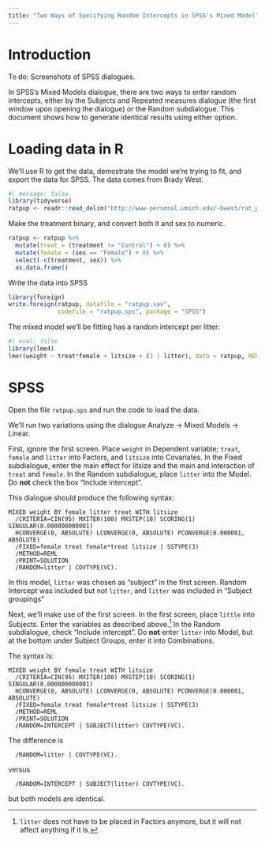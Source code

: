 ```yaml
---
title: "Two Ways of Specifying Random Intercepts in SPSS's Mixed Model"
---
```


# Introduction

To do: Screenshots of SPSS dialogues.

In SPSS's Mixed Models dialogue, there are two ways to enter random intercepts,
either by the Subjects and Repeated measures dialogue (the first window upon
opening the dialogue) or the Random subdialogue. This document shows how to
generate identical results using either option.

# Loading data in R

We'll use R to get the data, demostrate the model we're trying to fit, and
export the data for SPSS. The data comes from Brady West.

```r
#| message: false
library(tidyverse)
ratpup <- readr::read_delim("http://www-personal.umich.edu/~bwest/rat_pup.dat", "\t")
```

Make the treatment binary, and convert both it and sex to numeric.

```r
ratpup <- ratpup %>%
  mutate(treat = (treatment != "Control") + 0) %>%
  mutate(female = (sex == "Female") + 0) %>%
  select(-c(treatment, sex)) %>%
  as.data.frame()
```

Write the data into SPSS

```r
library(foreign)
write.foreign(ratpup, datafile = "ratpup.sav",
              codefile = "ratpup.sps", package = "SPSS")
```

The mixed model we'll be fitting has a random intercept per litter:

```r
#| eval: false
library(lme4)
lmer(weight ~ treat*female + litsize + (1 | litter), data = ratpup, REML = TRUE)
```

# SPSS

Open the file `ratpup.sps` and run the code to load the data.

We'll run two variations using the dialogue Analyze -> Mixed Models -> Linear.

First, ignore the first screen. Place `weight` in Dependent variable; `treat`,
`female` and `litter` into Factors, and `litsize` into Covariates. In the Fixed
subdialogue, enter the main effect for litsize and the main and interaction of
`treat` and `female`. In the Random subdialogue, place `litter` into the Model.
Do **not** check the box "Include intercept".

This dialogue should produce the following syntax:

```
MIXED weight BY female litter treat WITH litsize
  /CRITERIA=CIN(95) MXITER(100) MXSTEP(10) SCORING(1) SINGULAR(0.000000000001)
  HCONVERGE(0, ABSOLUTE) LCONVERGE(0, ABSOLUTE) PCONVERGE(0.000001, ABSOLUTE)
  /FIXED=female treat female*treat litsize | SSTYPE(3)
  /METHOD=REML
  /PRINT=SOLUTION
  /RANDOM=litter | COVTYPE(VC).
```


In this model, `litter` was chosen as "subject" in the first screen. Random
Intercept was included but not `litter`, and `litter` was included in "Subject
groupings"


Next, we'll make use of the first screen. In the first screen, place `little`
into Subjects. Enter the variables as described above.^[`litter` does not have
to be placed in Factors anymore, but it will not affect anything if it is.] In
the Random subdialogue, check "Include intercept". Do **not** enter `litter`
into Model, but at the bottom under Subject Groups, enter it into Combinations.

The syntax is:

```
MIXED weight BY female treat WITH litsize
  /CRITERIA=CIN(95) MXITER(100) MXSTEP(10) SCORING(1) SINGULAR(0.000000000001)
  HCONVERGE(0, ABSOLUTE) LCONVERGE(0, ABSOLUTE) PCONVERGE(0.000001, ABSOLUTE)
  /FIXED=female treat female*treat litsize | SSTYPE(3)
  /METHOD=REML
  /PRINT=SOLUTION
  /RANDOM=INTERCEPT | SUBJECT(litter) COVTYPE(VC).
```

The difference is

```
  /RANDOM=litter | COVTYPE(VC).
```

versus

```
  /RANDOM=INTERCEPT | SUBJECT(litter) COVTYPE(VC).
```

but both models are identical.
